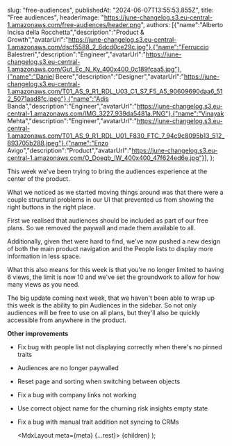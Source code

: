 

  slug: "free-audiences",
  publishedAt: "2024-06-07T13:55:53.855Z",
  title: "Free audiences",
  headerImage: "https://june-changelog.s3.eu-central-1.amazonaws.com/free-audiences/header.png",
  authors: [{"name":"Alberto Incisa della Rocchetta","description":"Product & Growth","avatarUrl":"https://june-changelog.s3.eu-central-1.amazonaws.com/dscf5588_2_6dcd0ce29c.jpg"},{"name":"Ferruccio Balestreri","description":"Engineer","avatarUrl":"https://june-changelog.s3.eu-central-1.amazonaws.com/Gut_Ec_N_Ky_400x400_0c189fcaa5.jpg"},{"name":"Daniel Beere","description":"Designer","avatarUrl":"https://june-changelog.s3.eu-central-1.amazonaws.com/T01_AS_9_R1_RDL_U03_C1_S7_F5_A5_90609690daa6_512_5071aad8fc.jpeg"},{"name":"Adis Banda","description":"Engineer","avatarUrl":"https://june-changelog.s3.eu-central-1.amazonaws.com/IMG_3227_939da5481a.PNG"},{"name":"Vinayak Mehta","description":"Engineer","avatarUrl":"https://june-changelog.s3.eu-central-1.amazonaws.com/T01_AS_9_R1_RDL_U01_F830_FTC_7_94c9c8095b13_512_893705b288.jpeg"},{"name":"Enzo Avigo","description":"Product","avatarUrl":"https://june-changelog.s3.eu-central-1.amazonaws.com/O_Doeqb_IW_400x400_47f624ed6e.jpg"}],
};


This week we've been trying to bring the audiences experience at the center of the product.

What we noticed as we started moving things around was that there were a couple structural problems in our UI that prevented us from showing the right buttons in the right place.

First we realised that audiences should be included as part of our free plans. So we removed the paywall and made them available to all.

Additionally, given thet were hard to find, we've now pushed a new design of both the main product navigation and the People lists to display more information in less space.

What this also means for this week is that you're no longer limited to having 6 views, the limit is now 10 and we've set the groundwork to allow for how many views as you need.


The big update coming next week, that we haven't been able to wrap up this week is the ability to pin Audiences in the sidebar. So not only audiences will be free to use on all plans, but they'll also be quickly accessible from anywhere in the product.

**Other improvements**

- Fix bug with people list not displaying correctly when there's no pinned traits
- Audiences are no longer paywalled
- Reset page and sorting when switching between objects
- Fix a bug with company links not working
- Use correct object name for the churning risk insights empty state
- Fix a bug with manual trait addition not syncing to CRMs



  <MdxLayout meta={meta} {...rest}>
    {children}
  </MdxLayout>
);
